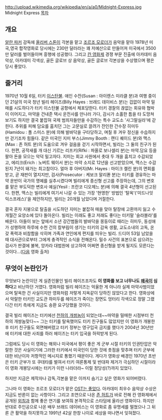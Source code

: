 http://upload.wikimedia.org/wikipedia/en/a/a0/Midnight-Express.jpg
Midnight Express
[[목차]]
== 개요 ==
[[알란 파커]] 감독에 [[올리버 스톤]]이 각본을 맡고 [[조르조 모로더]]가 음악을 맡아 1978년 미국,영국 합작영화로 당시에는 230만 달러라는 꽤 저예산으로 만들어져 미국에서 3500만 달러를 벌어들이며 흥행에 성공했다. 그리고 [[칸 영화제]] 경쟁 부문 진출에 아카데미 음악상, 아카데미 각색상, 골든 글로브 상 음악상, 골든 글로브 각본상을 수상했으며 평은 당시 좋았다. 

== 줄거리 ==
1970년 10월 6일, 터키 [[이스탄불]]. 애인 수잔(Susan : 아이렌스 미라클 분)과 여행 중이던 21살의 미국 청년 빌리 헤이즈(Billy Hayes : 브래드 데이비스 분)는 겁없이 마약 밀매를 시도하다가 터키 이스탄불 공항에서 체포당한다. 터키 경찰의 끊없는 회유와 협박이 이어지고, 마약을 건내준 택시 운전사를 만나러 가다, 감시가 소홀한 틈을 타 도망쳐보기도 하지만 결국 붙잡혀 국제 범죄자들만을 수감하는 특수 교도소 '사그말실라'에 갇힌다. 추위를 피해 담요를 훔치던 그는 고문실로 끌려가 잔인한 간수장 히미두(Hamidou : 폴 스미스 분)에 의해 발바닥을 구타당하고, 며칠 후 겨우 정신을 수습하지만 걷기조차 힘들다. 같은 미국인 지미 부스(Jimmy Booth : 랜디 퀘이드 분)와 맥스(Max : 존 허트 분)의 도움으로 겨우 걸음을 걷기 시작하면서, 빌리는 그 둘의 친구가 된다. 한편, 공작새를 개 대신 기르는 리프키(Rifki : 파올로 보나셀리 분)는 마약.담요 등을 팔아 돈을 모으는 악덕 밀고자다. 지미는 회교 사원에서 촛대 두 개을 훔치고 수감되었고, 에리크(Erich : 노버트 웨이서 분)는 마약 소지로 12년을 선고받았으며, 맥스는 수감된지 7년이 돼가는 최고참이다. 얼마 후 아버지(Mr. Hayes : 마이크 켈린 분)의 면회를 받고, 곧 재판이 열지지만, 검사(Prosecutor : 케보크 말리콴 분)는 터키를 경유하는 마약 운반이 국가의 명예를 실추시켰다며 빌리에게 종신형 선고를 주장하는데, 그의 변호를 맡은 부도덕한 변호사 예실(Yesil : 프란코 디오제느 분)에 의해 결국 4년형이 선고된다. 한편, 맥스는 빌리에게 여기서 나갈 수 있는 가장 '현명한' 방법인 '탈옥'('미드나잇 익스프레스)'을 제안하지만, 빌리는 20개월 남았다며 거절한다. 

결국 혼자 지붕으로 탈출을 시도하던 지미는 붙잡혀 매을 맞아 탈장에 고환까지 잃고 수개월간 요양소에 있다 돌아온다. 빌리는 이래도 좋고 저래도 좋다는 터키말 '슬라블라'를 배운다. 아들이 보는 앞에서 소년 강간범들의 발바닥을 몽둥이로 때리는 히미두, 동성애가 성행하여 하루에 수천 건의 칼부림이 생기는 터키의 감옥 생활, 교도소내의 고독, 온갖 폭력과 비참함을 삭히며 가족과 연인에게 편지를 띄우는 빌리. 드디어 53일 남았을 때 대사관으로부터 그에게 충격적인 소식을 전해온다. 밀수 사건의 표본으로 삼으려는 검사가 판결에 불복, 앙카라 대법원에 상고하여 어쩌면 종신형을 받게 될지도 모른다는 것이다...([[다음]] 영화 출처)

== 무엇이 논란인가 ==
무엇보다 논란이던 게 실존인물인 빌리 헤이즈조차도 '''이 영화를 보고 너무나도 [[왜곡]]이 심하다'''고 비난하던 거였다. 영화처럼 빌리 헤이즈는 억울한 게 아니라 실제 마약사범이었으며 탈옥한 건 사실이지만 영화처럼 저렇게 지옥같이 당하진 않았다고 한다. 영화상에서 악랄한 터키인 교도관 하미두를 헤이즈가 죽이는 장면도 엉터리 각색으로 정말 그랬다간 터키 측에게 지금도 송환 요구당했을 것이다.

결국 빌리 헤이즈는 터키에선 [[천하의 개쌍놈]]이 되었는데~~마약을 밀매한 시점부터 천하의 개쌍놈맞다~~ 그는 터키를 탈옥했어도 터키 친구들도 많았지만 이 영화가 개봉한 후 터키 친구들도 외면해버렸고 터키 정부는 영구입국 금지를 했다가 2004년 30년만에 터키에 대한 사죄를 하러 헤이즈는 터키 입국을 허락받게 된다.

그럼에도 당시 이 영화는 해외나 미국에서 평이 좋은 게 군부 시절 터키의 인권탄압은 악랄한 것은 사실이기에 그러한 터키에서 미국인이 당한 것에 촛점을 맞추며 터키 군부에 대한 비난이자 저항적인 메시지로 통했기 때문이다. 게다가 영화상 배경인 1970년 초반은 터키 군부가 또 쿠데타를 벌여서 터키 여론통제 및 반대파 제거가 극심하던 시절이라 이 영화 개봉당시에는 터키가 이런 나라더라~ 이럴 정당성(?)까지 있었다.

하지만 지금은 제작자나 감독,각본을 맡은 이까지 숨기고 싶은 영화가 되어버렸다.

그나마 이 영화는 조르조 모로더가 맡은 [[OST는 좋았다]]. 아카데미 최우수 음악상 수상은 지금도 반론이 없는 사항이다. 그리고 조연으로 나온 [[존 허트]]가 바로 전해 칸 영화제에서 공개된 [[외침]]과 함께 좋은 연기를 보여줘 본격적으로 스타덤에 올라선 영화이다. 하지만 반대로 주인공으로 나온 배우 브래드 데이비스는 이 영화로 좀 유명세를 떨쳤으나 그 뒤론 큰 활약을 하지못하고 1991년 42살 한창 나이로 세상을 떠나면서 잊혀졌다.
